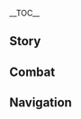 {{CharacterTabs}}
{{LanguageTabs}}
{{Stub|1={{Meta/VO|tl=1|rm=1|Japanese}}}}
__TOC__

==Story==
{{VO/Story
|character           = Sucrose
|language            = ja
|name                = スクロース

<!-- Hello -->
|vo_01_01_title      = 初めまして…
|vo_01_01_subtitle   = Hello
|vo_01_01_file       = VO_{language}{character} Hello.ogg
|vo_01_01_tx         = 私はスクロース、錬金術の…研究員。あなたは色んな場所を旅してきたと聞いてる、きっと…いや、なんでもない。初対面の人に迷惑をかけちゃいけないもの。でも…もしできることなら、旅の面白いエピソードを教えてもらえると、えっと…嬉しいかな。
|vo_01_01_rm         = 
|vo_01_01_tl         = 

<!-- Chats -->
|vo_02_01_title      = 世間話・気になること
|vo_02_01_subtitle   = Chat: Curiosity
|vo_02_01_file       = VO_{language}{character} Chat - Curiosity.ogg
|vo_02_01_tx         = あれはなに？えっ…消えた、ちょっと見てきていい？
|vo_02_01_rm         = Are wa nani? E'... Kieta, chotto mite kite ii?
|vo_02_01_tl         = 

|vo_02_02_title      = 世間話・整理
|vo_02_02_subtitle   = Chat: Organization
|vo_02_02_file       = VO_{language}{character} Chat - Organization.ogg
|vo_02_02_tx         = 今のうちに、急いで研究ノートの整理を…
|vo_02_02_rm         = 
|vo_02_02_tl         = 

|vo_02_03_title      = 世間話・深呼吸
|vo_02_03_subtitle   = Chat: Deep Breaths
|vo_02_03_file       = VO_{language}{character} Chat - Deep Breaths.ogg
|vo_02_03_tx         = うん&mdash;&mdash;！外の空気は久々。
|vo_02_03_rm         = 
|vo_02_03_tl         = 

<!-- Weather -->
|vo_03_01_title      = 暴風の日…
|vo_03_01_subtitle   = When the Wind Is Blowing
|vo_03_01_file       = VO_{language}{character} When the Wind Is Blowing.ogg
|vo_03_01_tx         = 今日は町の風車がすごいスピードで回ってる。ねえねえ、もし小動物の背中に風車みたいな装置を取り付けたら、小動物はより早く走れるようになると思う？それとも、飛べるようになるかな？
|vo_03_01_rm         = 
|vo_03_01_tl         = 

|vo_03_02_title      = 雪の日…
|vo_03_02_subtitle   = When It Snows
|vo_03_02_file       = VO_{language}{character} When It Snows.ogg
|vo_03_02_tx         = こんな大雪の日は年に数回しかない。もしこれを見逃したら、また来年を待たないと。だから研究するなら今のうち、止めないで！ク…クシュン！分かったよ、もう1枚着るから…
|vo_03_02_rm         = 
|vo_03_02_tl         = 

|vo_03_03_title      = 晴れの日…
|vo_03_03_subtitle   = When the Sun Is Out
|vo_03_03_file       = VO_{language}{character} When the Sun Is Out.ogg
|vo_03_03_tx         = もっ、もう朝？！じゃあ、最後にもう一回だけ実験を。これが終わったら休むから！うん、最後の1回だけ…
|vo_03_03_rm         = 
|vo_03_03_tl         = 

|vo_03_04_title      = 雨の日…
|vo_03_04_subtitle   = When It Rains
|vo_03_04_file       = VO_{language}{character} When It Rains.ogg
|vo_03_04_tx         = 湿度上昇、うん…実験をもう1セット増やそうかな？
|vo_03_04_rm         = 
|vo_03_04_tl         = 

<!-- Greetings -->
|vo_04_01_title      = おはよう…
|vo_04_01_subtitle   = Good Morning
|vo_04_01_file       = VO_{language}{character} Good Morning.ogg
|vo_04_01_tx         = おはよう、昨日はちゃんと寝れた？研究データによると、良い睡眠は翌日のパフォーマンスに繋がるって言われてる。しかも頭の回転も良くなるらしいよ。うん？私はいつも徹夜してるって？えっと…うん、仕方ないよね。
|vo_04_01_rm         = 
|vo_04_01_tl         = 

|vo_04_02_title      = こんにちは…
|vo_04_02_subtitle   = Good Afternoon
|vo_04_02_file       = VO_{language}{character} Good Afternoon.ogg
|vo_04_02_tx         = ああああ！こ、来ないで！あ、いや、えっと、近づかないでください。実験中だから。これ、爆発するかもしれないの。
|vo_04_02_rm         = 
|vo_04_02_tl         = 

|vo_04_03_title      = こんばんは…
|vo_04_03_subtitle   = Good Evening
|vo_04_03_file       = VO_{language}{character} Good Evening.ogg
|vo_04_03_tx         = こんばんは、ちょっと待って！「実験体九〇五式」の光照射分泌物が二種類。明確に区分けするために、それぞれ「一〇三三式」と「一〇三五式」と名付けようか…うん、もう大丈夫、えっと、私に何か用？
|vo_04_03_rm         = 
|vo_04_03_tl         = 

|vo_04_04_title      = おやすみ…
|vo_04_04_subtitle   = Good Night
|vo_04_04_file       = VO_{language}{character} Good Night.ogg
|vo_04_04_tx         = 私なら大丈夫、先に休んでいいよ。えっと…そんなに心配？実験ならすぐ終わるから徹夜しないよ、本当だって…
|vo_04_04_rm         = 
|vo_04_04_tl         = 

<!-- About Character -->
|vo_05_01_title      = {name}自身について・「生物錬金」
|vo_05_01_subtitle   = About {character}: Bio-Alchemy
|vo_05_01_file       = VO_{language}{character} About {character} - Bio-Alchemy.ogg
|vo_05_01_tx         = 「生物錬金」は「創造」よりも「改造」を重視する。生物の隠された長所を見抜き、増強し、結合させることで驚くべき結果が出るの。あぁ…命というものは実に不思議、この世には解明されていないことがいったいどれほどあるんだろう？
|vo_05_01_rm         = 
|vo_05_01_tl         = 

|vo_05_02_title      = {name}自身について・人見知り
|vo_05_02_subtitle   = About {character}: Fear of Strangers
|vo_05_02_file       = VO_{language}{character} About {character} - Fear of Strangers.ogg
|vo_05_02_tx         = 私…実は知らない人とどう会話したらいいか分からないの。人ってそれぞれ性格や趣味嗜好が違うから、つい失礼なことを言っちゃったりして。ああ…会話って本当に難しい、錬金術よりも難しい。
|vo_05_02_rm         = 
|vo_05_02_tl         = 

|vo_05_03_title      = {name}自身について・耳
|vo_05_03_subtitle   = About {character}: Ears
|vo_05_03_file       = VO_{language}{character} About {character} - Ears.ogg
|vo_05_03_tx         = き…気づかれてたの。私の耳は一族の遺伝。他の人とは違うから、普段は髪で隠してる…
|vo_05_03_rm         = Ki... Kidzukareteta no. Watashi no mimi wa ichizoku no iden. Hoka no hito to wa chigau kara, fudan wa kami de kakushiteru.
|vo_05_03_tl         = 

<!-- About Us -->
|vo_06_01_title      = 観察について…
|vo_06_01_subtitle   = About Us: Observing
|vo_06_01_file       = VO_{language}{character} About Us - Observing.ogg
|vo_06_01_tx         = あなたの経歴がとても気になる、だから…あなたのことを一定期間「観察」させて？邪魔にならないよう静かにするから…いい？
|vo_06_01_rm         = 
|vo_06_01_tl         = 

|vo_06_02_title      = 収穫について…
|vo_06_02_subtitle   = About Us: Perks
|vo_06_02_friendship    = 6
|vo_06_02_file       = VO_{language}{character} About Us - Perks.ogg
|vo_06_02_tx         = 正直に言うと、最初に会った時、口数の少なかったあなたがちょっと怖かった…自分が失礼なこと言ったんじゃないかと思って。でもこれまで一緒に行動してきて、実はあなたが付き合いやすい人だって気付いた。へへ、これも「観察」から得た意外な収穫かな。
|vo_06_02_rm         = 
|vo_06_02_tl         = 

|vo_06_03_title      = 請求について…
|vo_06_03_subtitle   = About Us: Requests
|vo_06_03_friendship    = 6
|vo_06_03_quest      = The Outlander Who Caught the Wind
|vo_06_03_file       = VO_{language}{character} About Us - Requests.ogg
|vo_06_03_tx         = 噂によると、風魔龍の件を解決したのはあなたでしょ？きっと激しい戦闘だったんだろうけど、無事で何よりかな。えっと、ちょっと聞きたいんだけど、戦闘中に風魔龍のウロコや皮なんかが落ちてこなかった？ちょっとだけでいいから、研究してみたいの…
|vo_06_03_rm         = 
|vo_06_03_tl         = 

<!-- Miscellaneous I -->
|vo_07_01_title      = 「神の目」について…
|vo_07_01_subtitle   = About the Vision
|vo_07_01_friendship    = 4
|vo_07_01_file       = VO_{language}{character} About the Vision.ogg
|vo_07_01_tx         = 「神の目」は、私にとって最も重要な実験道具かな。え？実験道具は実験道具だよ。「神の目」がないと、元素に関する多くの実験ができなくなるでしょ。戦闘ではどうかって？えっと、たまに役立つかな、野外で材料を探す時とか。
|vo_07_01_rm         = 
|vo_07_01_tl         = 

|vo_07_02_title      = シェアしたいこと…
|vo_07_02_subtitle   = Something to Share
|vo_07_02_file       = VO_{language}{character} Something to Share.ogg
|vo_07_02_tx         = この部屋にある骨は全部私のコレクション。左の棚にあるのはトカゲ、カエル、ソウギョの骨で、その手前のやつはイノシシの骨。右の隅っこのはヒルチャールの骨で…あ、そう強張らないで、みんなかわいいから慣れれば大丈夫。
|vo_07_02_rm         = 
|vo_07_02_tl         = 

|vo_07_03_title      = 興味のあること…
|vo_07_03_subtitle   = Interesting Things
|vo_07_03_file       = VO_{language}{character} Interesting Things.ogg
|vo_07_03_tx         = 見て、ここの霧氷花は一本一本異なるの。こっちは氷元素の含有量が多くて、そっちのは花が咲いてる期間が長い…え、あっちのやつ？あれは「三式霧氷花改十七号拡大版」で、特徴は、うん…通常より大きいとこかな。
|vo_07_03_rm         = 
|vo_07_03_tl         = 

<!-- About Others -->
|vo_08_01_title      = ノエルについて…
|vo_08_01_subtitle   = About [[Noelle]]
|vo_08_01_friendship    = 4
|vo_08_01_file       = VO_{language}{character} About Noelle.ogg
|vo_08_01_tx         = 彼女…いつも自発的に私の手伝いをしてくれるけど、たまに熱が入りすぎてて、逆に…ちょっと困ってたり。ある日、実験室の入口に置いてあった3つの実験器具を軽々と実験室の中に運んでくれたんだけど、それって私が…やっと外に運び出したばかりのもので…
|vo_08_01_rm         = 
|vo_08_01_tl         = 

|vo_08_02_title      = クレーについて…
|vo_08_02_subtitle   = About [[Klee]]
|vo_08_02_friendship    = 4
|vo_08_02_file       = VO_{language}{character} About Klee.ogg
|vo_08_02_tx         = あの子はジン団長に何度も反省室に入れられてる。釈放されても、彼女はまたすぐ過ちを犯す。えっとあの子、本当に反省してるのかな。安全性の高いボンボン爆弾を作ってあげるって約束もしたけど、でもまだ設計上に問題があって…
|vo_08_02_rm         = 
|vo_08_02_tl         = 

|vo_08_03_title      = ジンについて…
|vo_08_03_subtitle   = About [[Jean]]
|vo_08_03_friendship    = 4
|vo_08_03_file       = VO_{language}{character} About Jean.ogg
|vo_08_03_tx         = ジン団長と話すのはちょっと怖い。彼女は真面目すぎるから…とても良い人だってことは分かってるけど、やっぱり…やっぱり怖いの。普段は彼女の邪魔にならないようにしてる。たとえ彼女に処理してもらうものがあっても、私…私はアルベド先生に頼むの。
|vo_08_03_rm         = 
|vo_08_03_tl         = 

|vo_08_04_title      = リサについて…
|vo_08_04_subtitle   = About [[Lisa]]
|vo_08_04_friendship    = 4
|vo_08_04_file       = VO_{language}{character} About Lisa.ogg
|vo_08_04_tx         = 彼女の知識量はとても豊富だと思う。私の研究を見たことないのに、何回も的確なアドバイスをくれたから。彼女、どうして分かったのかな？観察？それとも推測で？
|vo_08_04_rm         = 
|vo_08_04_tl         = 

|vo_08_05_title      = ガイアについて…
|vo_08_05_subtitle   = About [[Kaeya]]
|vo_08_05_friendship    = 4
|vo_08_05_file       = VO_{language}{character} About Kaeya.ogg
|vo_08_05_tx         = うん…彼って冗談好きで、悪意がないことは分かってるけど、どっちが本音で、どっちが冗談か私には判断できない。だから、いつも最後は気まずい雰囲気になるか、私が醜態をさらすことになるの…
|vo_08_05_rm         = 
|vo_08_05_tl         = 

|vo_08_06_title      = アルベドについて・芸術
|vo_08_06_subtitle   = About [[Albedo]]: Artistry
|vo_08_06_friendship    = 4
|vo_08_06_file       = VO_{language}{character} About Albedo - Artistry.ogg
|vo_08_06_tx         = 先生のアシスタントになったことで、毎日多くのことを勉強できるようになった。知識というよりは、「天才」の考え方の勉強かな。どんな複雑な問題でも先生は1つずつ分析し解決する。私に言わせれば、あれは芸術そのものかも…
|vo_08_06_rm         = 
|vo_08_06_tl         = 

|vo_08_07_title      = アルベドについて・天賦
|vo_08_07_subtitle   = About Albedo: Talent
|vo_08_07_friendship    = 4
|vo_08_07_file       = VO_{language}{character} About Albedo - Talent.ogg
|vo_08_07_tx         = 天賦の才？うん…たとえ先生と同じ研究をしても、たぶん超えることは一生ないかな。でも私が「生物錬金」の研究をしてるのは、先生と正面からぶつかるのを恐れたからじゃない。ただ…趣味と夢が違うだけ。
|vo_08_07_rm         = 
|vo_08_07_tl         = 

|vo_08_08_title      = アンバーについて…
|vo_08_08_subtitle   = About [[Amber]]
|vo_08_08_friendship    = 4
|vo_08_08_file       = VO_{language}{character} About Amber.ogg
|vo_08_08_tx         = 気になる、なぜ彼女の人形は「ウサギ伯爵」って名前なの？ウサギとあんまり関係ないような。うん…？人形のヘアバンドがウサ耳に似てるから？それはただの先入観、たれ耳の兎もたくさんいるもの。
|vo_08_08_rm         = 
|vo_08_08_tl         = 

|vo_08_09_title      = フィッシュルについて…
|vo_08_09_subtitle   = About [[Fischl]]
|vo_08_09_friendship    = 4
|vo_08_09_file       = VO_{language}{character} About Fischl.ogg
|vo_08_09_tx         = 『フィッシュル皇女物語』のこと？うん、知ってる。あの作者が書く世界観は面白い、実際にあったらいいなと…えっ？あっちの「フィッシュル」のこと？彼女は…うん、彼女が…私をあの世界に連れていってくれることはないと思う。
|vo_08_09_rm         = 
|vo_08_09_tl         = 

|vo_08_10_title      = エウルアについて…
|vo_08_10_subtitle   = About [[Eula]]
|vo_08_10_friendship    = 4
|vo_08_10_file       = VO_{language}{character} About Eula.ogg
|vo_08_10_tx         = 遊撃騎士の仕事はとても危険なんだけど、エウルアさんはいつも大胆な行動を取るの。だから彼女が敵の拠点に潜入しなくても済むように、偵察装置を作ってあげたんだけど…エウルアさんの気迫に押されて、使用方法を説明する時に注意事項をいくつか伝え忘れちゃって…それであんな事故が…<br />どうしよう…私、彼女の恨みを買ったんじゃ…
|vo_08_10_rm         = 
|vo_08_10_tl         = 

<!-- More About Character -->
|vo_09_01_title      = {name}を知る・1
|vo_09_01_subtitle   = More About {character}: I
|vo_09_01_file       = VO_{language}{character} More About {character} - 01.ogg
|vo_09_01_tx         = 私を知りたい？あなたも…「生物錬金」に興味が？もし分からないことがあったら、できる限り答えてみる。うん？錬金じゃなくて、「私」に興味があるの？えっと、それは、ちょっとどう答えたらいいか…
|vo_09_01_rm         = 
|vo_09_01_tl         = 

|vo_09_02_title      = {name}を知る・2
|vo_09_02_subtitle   = More About {character}: II
|vo_09_02_friendship    = 3
|vo_09_02_file       = VO_{language}{character} More About {character} - 02.ogg
|vo_09_02_tx         = 研究の本質は答えを探す過程にある。この過程が面倒で疲れることもあるけど、積み重なった成果を見ると、なんか…うん、私は本当に研究が好きなんだと思う。
|vo_09_02_rm         = 
|vo_09_02_tl         = 

|vo_09_03_title      = {name}を知る・3
|vo_09_03_subtitle   = More About {character}: III
|vo_09_03_friendship    = 4
|vo_09_03_file       = VO_{language}{character} More About {character} - 03.ogg
|vo_09_03_tx         = 小さい頃、なんでも話せる二人の親友がいた。あの時私は、彼女たちの全てを理解してると思ってた。でもそのあと、色んなことがあって、私は急に…彼女たちのことを理解できなくなったの。彼女たちが今どこにいて、何をしているのか、そして私のことをまだ覚えているのか、何もかも…私には分からない。どんなに親しい友人でも、こうなることってあるんだよ。
|vo_09_03_rm         = 
|vo_09_03_tl         = 

|vo_09_04_title      = {name}を知る・4
|vo_09_04_subtitle   = More About {character}: IV
|vo_09_04_friendship    = 5
|vo_09_04_file       = VO_{language}{character} More About {character} - 04.ogg
|vo_09_04_tx         = まだ誰にも言ったことない秘密を1つ教えてあげる。「生物錬金」の最終目標は「仙境」を創造することなの…そうそう、童話によく出てくる、永遠の幸福と楽園の地「仙境」のこと。へへ、子供っぽいでしょ？でもね、それは実在するものだって私は信じてる。
|vo_09_04_rm         = 
|vo_09_04_tl         = 

|vo_09_05_title      = {name}を知る・5
|vo_09_05_subtitle   = More About {character}: V
|vo_09_05_friendship    = 6
|vo_09_05_file       = VO_{language}{character} More About {character} - 05.ogg
|vo_09_05_tx         = 忙しいなら大丈夫、迷惑かけたくないから。忙しくない？本当？本当に大丈夫？一人でも実験は進められるし、もう慣れてるから心配しなくても…ほ、本当に大丈夫なの？じゃ、じゃあ手伝ってくれる？それか、話し相手になってくれるかな…
|vo_09_05_rm         = 
|vo_09_05_tl         = 

<!-- Miscellaneous II -->
|vo_10_01_title      = {name}の趣味…
|vo_10_01_subtitle   = {character}'s Hobbies
|vo_10_01_file       = VO_{language}{character} Hobbies.ogg
|vo_10_01_tx         = 規則性があるものを見るのが好きかな。ほら見て、本棚の実験記録の厚さ、どれも同じでしょ。実験台においてある数百本の薬剤も、効果と色ごとに並んでる…えっ？ええー！？なんで紫の薬剤がここに！？もっ、もう一度、全部整理しなおさなきゃ！
|vo_10_01_rm         = 
|vo_10_01_tl         = 
|vo_10_02_title      = {name}の悩み…
|vo_10_02_subtitle   = {character}'s Troubles
|vo_10_02_file       = VO_{language}{character} Troubles.ogg
|vo_10_02_tx         = 普段、休んでる時にあなたが何をしてるか知りたい。私、休みになると何していいか分からなくて、ぼーっとするだけだから…実験を始めるとあっという間に時間が過ぎるのに、休みの日は一日が一年のように感じる…
|vo_10_02_rm         = 
|vo_10_02_tl         = 
|vo_10_03_title      = 好きな食べ物…
|vo_10_03_subtitle   = Favorite Food
|vo_10_03_file       = VO_{language}{character} Favorite Food.ogg
|vo_10_03_tx         = スイートフラワーの蜜から精製した糖の塊かな。頭の回転が遅いと感じた時に1つ食べて、集中力と思考力を上げるの。研究者にとって、糖分の摂取は大事だから。
|vo_10_03_rm         = 
|vo_10_03_tl         = 
|vo_10_04_title      = 嫌いな食べ物…
|vo_10_04_subtitle   = Least Favorite Food
|vo_10_04_file       = VO_{language}{character} Least Favorite Food.ogg
|vo_10_04_tx         = 「生物錬金」を理解してから、マッシュルームはあまり食べなくなった…あなたも知ってるでしょう？マッシュルームの菌って死んだ生物にしか着生しないことを。そう考えるとなんか、気持ち悪い…
|vo_10_04_rm         = 
|vo_10_04_tl         = 

<!-- Receiving a Gift -->
|vo_11_01_title      = 贈り物を受け取る・1
|vo_11_01_subtitle   = Receiving a Gift: I
|vo_11_01_file       = VO_{language}{character} Receiving a Gift - 01.ogg
|vo_11_01_tx         = 美味しい！あっ…調子がいいうちに、早く研究を終わらせないと…
|vo_11_01_rm         = Oishii! A'... Choushi ga ii uchi ni, hayaku kenkyuu wo owarasenai to...
|vo_11_01_tl         = 

|vo_11_02_title      = 贈り物を受け取る・2
|vo_11_02_subtitle   = Receiving a Gift: II
|vo_11_02_file       = VO_{language}{character} Receiving a Gift - 02.ogg
|vo_11_02_tx         = 私が栄養価を考えて作った食事よりずっと美味しい。うん、これなら私も食生活を改善できるかも。
|vo_11_02_rm         = Watashi ga eiyouka wo kangaete tsukutta shokuji yori zutto oishii. Un, kore nara watashi mo shokuseikatsu wo kaizen dekiru ka mo.
|vo_11_02_tl         = 

|vo_11_03_title      = 贈り物を受け取る・3
|vo_11_03_subtitle   = Receiving a Gift: III
|vo_11_03_file       = VO_{language}{character} Receiving a Gift - 03.ogg
|vo_11_03_tx         = ごめんなさい。やっぱりこの料理は、ちょっと…
|vo_11_03_rm         = Gomennasai. Yappari kono ryouri wa, chotto...
|vo_11_03_tl         = 

<!-- Birthday -->
|vo_12_01_title      = 誕生日…
|vo_12_01_subtitle   = Birthday
|vo_12_01_file       = VO_{language}{character} Birthday.ogg
|vo_12_01_tx         = 誕生日おめでとう！何ヶ月もの実験を経て、やっとこの薬剤が完成したの。はいどうぞ。この「生物秘薬三九一六号」はここ一年で最も美しい思い出を呼び起こせるの…あっ、「三一九六号」じゃなくて「三九一六号」だよ！
|vo_12_01_rm         = 
|vo_12_01_tl         = 

<!-- Feelings About Ascension -->
|vo_13_01_title      = 突破した感想・起
|vo_13_01_subtitle   = Feelings About Ascension: Intro
|vo_13_01_ascension  = 1
|vo_13_01_file       = VO_{language}{character} Feelings About Ascension - 01.ogg
|vo_13_01_tx         = 「生物錬金」の研究にやっと進展が。
|vo_13_01_rm         = 
|vo_13_01_tl         = 

|vo_13_02_title      = 突破した感想・承
|vo_13_02_subtitle   = Feelings About Ascension: Building Up
|vo_13_02_ascension  = 2
|vo_13_02_file       = VO_{language}{character} Feelings About Ascension - 02.ogg
|vo_13_02_tx         = 今回の旅で、またたくさんの研究材料を集めることができた。ありがとう、ちゃんと活用させてもらうから。
|vo_13_02_rm         = 
|vo_13_02_tl         = 

|vo_13_03_title      = 突破した感想・転
|vo_13_03_subtitle   = Feelings About Ascension: Climax
|vo_13_03_ascension  = 4
|vo_13_03_file       = VO_{language}{character} Feelings About Ascension - 03.ogg
|vo_13_03_tx         = 最近実験をしてる時、「いつになったら、またあなたと共に冒険ができるかな」って期待するようになったの…うん、おかしい、どうしてこんなことに？ちょっと研究してみる。
|vo_13_03_rm         = 
|vo_13_03_tl         = 

|vo_13_04_title      = 突破した感想・結
|vo_13_04_subtitle   = Feelings About Ascension: Conclusion
|vo_13_04_ascension  = 6
|vo_13_04_file       = VO_{language}{character} Feelings About Ascension - 04.ogg
|vo_13_04_tx         = もう研究材料は十分に集まった！これ以上、私に時間を費やすなんて、もっ…もったいない！せめて…「生物錬金」でお返しを作らせて！
|vo_13_04_rm         = 
|vo_13_04_tl         = 
}}

==Combat==
{{Combat VO
|character           = Sucrose
|language            = ja

|skill_1_tx          = 吸引テスト開始。
|skill_1_rm          = Kyuuin tesuto kaishi.
|skill_1_tl          = Suction test, begin.
|skill_2_tx          = 六三〇八式ユニット！
|skill_2_rm          = Roku-san-zero-hachi-shiki yunitto!
|skill_2_tl          = Unit type 6308!
|skill_3_tx          = 安全距離…確認！
|skill_3_rm          = Anzen kyori... kakunin!
|skill_3_tl          = Safety distance... check!

|burst_1_tx          = 超拡散形態！
|burst_1_rm          = Chou-kakusan keitai!
|burst_1_tl          = Super Swirl Formation!
|burst_2_tx          = 七五式モジュール！
|burst_2_rm          = Nana-go-shiki mojuuru!
|burst_2_tl          = Module type 75!
|burst_3_tx          = 無相の風…シミュレート！
|burst_3_rm          = Musou no kaze... shimyureeto!
|burst_3_tl          = {{Lex|Anemo Hypostasis|ja}}... Simulation!

|sprint-s_1_file     = Sprint Start 01,Sprint Start 02,Sprint Start 03

|glider_1_actual_tx  = 展開。
|glider_1_actual_rm  = Tenkai.
|glider_1_actual_tl  = Expand.
|glider_2_actual_tx  = わぁい。
|glider_2_actual_rm  = Waai.
|glider_2_actual_tl  = Wow.
|glider_3_actual_tx  = よいしょ。
|glider_3_actual_rm  = Yoisho.
|glider_3_actual_tl  = Here we go.

|chest_1_tx          = 宝箱の出現理由、研究したいな。
|chest_1_rm          = Takarabako no shutsugen riyuu, kenkyuu shitaina.
|chest_1_tl          = I want to research why treasure chests appear.
|chest_2_tx          = 実験材料もこうして出てきたらなぁ…
|chest_2_rm          = Jikken zairyou mo koushite detekitara naa...
|chest_2_tl          = If only experiment materials appeared like this...
|chest_3_tx          = よかった！素材がたくさん！
|chest_3_rm          = Yokatta! Sozai ga takusan!
|chest_3_tl          = Great! There's so many materials!

|low-hp_1_tx         = これくらいの誤差なら、まだ大丈夫…
|low-hp_1_rm         = Kore kurai no gosa nara, mada daijoubu...
|low-hp_1_tl         = If the error margin is this small, we're still good...
|low-hp_2_tx         = ちょっと予想を、超えてるかも…
|low-hp_2_rm         = Chotto yosou wo, koeteru ka mo...
|low-hp_2_tl         = This might be beyond what I expected...
|low-hp_3_tx         = 痛くない痛くない、全然痛くない…
|low-hp_3_rm         = Itakunai itakunai, zenzen itakunai...
|low-hp_3_tl         = It doesn't hurt, it doesn't hurt at all...

|ally-low-hp_1_tx    = 早く戻って、薬剤を持ってるから！
|ally-low-hp_1_rm    = Hayaku modotte, yakuzaiwo motterukara!
|ally-low-hp_1_tl    = Get back quickly, I have potions!
|ally-low-hp_2_tx    = 気をつけて、狙い通りに！
|ally-low-hp_2_rm    = Ki wo tsukete, nerai doori ni!
|ally-low-hp_2_tl    = Be careful, stay on target!

|fallen_1_tx         = 研究…また失敗しちゃった。
|fallen_1_rm         = Kenkyuu... mata shippai shichatta.
|fallen_1_tl         = I failed... my research again.
|fallen_2_tx         = まだ調整する必要が…ある。
|fallen_2_rm         = Mada chousei suru hitsuyou ga... aru.
|fallen_2_tl         = I still need to make... adjustments.
|fallen_3_tx         = ちょっと…寝なきゃダメみたい。
|fallen_3_rm         = Chotto... nenakya dame mitai.
|fallen_3_tl         = I think... I need to sleep for a bit...

|hit-l_1_file        = Light Hit Taken 02
|hit-l_1_tx          = こうなるはずじゃ…
|hit-l_1_rm          = Kou naru hazu ja...
|hit-l_1_tl          = This shouldn't be...
|hit-l_2_file        = Light Hit Taken 04
|hit-l_2_actual_tx   = 痛い。
|hit-l_2_actual_rm   = Itai.
|hit-l_2_actual_tl   = It hurts.
|hit-l_3_file        = Light Hit Taken 01,Light Hit Taken 03,Light Hit Taken 05,Light Hit Taken 06

|hit-h_1_file        = Heavy Hit Taken 02
|hit-h_1_tx          = メガネが粉々になる！
|hit-h_1_rm          = Megane ga konagona ni naru!
|hit-h_1_tl          = My glasses are going to shatter!
|hit-h_2_file        = Heavy Hit Taken 01,Heavy Hit Taken 03,Heavy Hit Taken 04,Heavy Hit Taken 05,Heavy Hit Taken 06

|join_1_tx           = 力になれるように…
|join_1_rm           = Chikara ni nareru you ni...
|join_1_tl           = I hope I can be of help...
|join_2_tx           = わっ、私頑張る！
|join_2_rm           = Wa', watashi ganbaru!
|join_2_tl           = I&mdash;I'll try my hardest!
|join_3_tx           = 実験…絶対に成功させる。
|join_3_rm           = Jikken... zettai ni seikou saseru.
|join_3_tl           = I'll definitely... make this experiment succeed.

|idle_1_actual_tx    = よし…！
|idle_1_actual_rm    = Yoshi...!
|idle_1_actual_tl    = All right...!
|idle_2_actual_tx    = うーん…
|idle_2_actual_rm    = Uun...
|idle_2_actual_tl    = Hmm...

|atk-l_1_file        = Light Attack 01,Light Attack 02,Light Attack 03,Light Attack 04,Light Attack 05,Light Attack 06,Light Attack 07

|atk-m_1_file        = Mid Attack 01,Mid Attack 02,Mid Attack 03

|atk-h_1_file        = Heavy Attack 01,Heavy Attack 02,Heavy Attack 03

|climb_1_file        = Climbing 01,Climbing 02,Climbing 03,Climbing 04,Climbing 05

|climb-b_1_file      = Climbing Breath 01,Climbing Breath 02,Climbing Breath 03

|jump_1_file         = Jumping 01,Jumping 02,Jumping 03,Jumping 04,Jumping 05
}}

==Navigation==
{{Character Navbox|link type=vo-ja}}